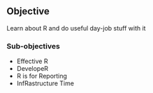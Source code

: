 ## Objective
Learn about R and do useful day-job stuff with it

### Sub-objectives
- Effective R
- DevelopeR
- R is for Reporting
- InfRastructure Time